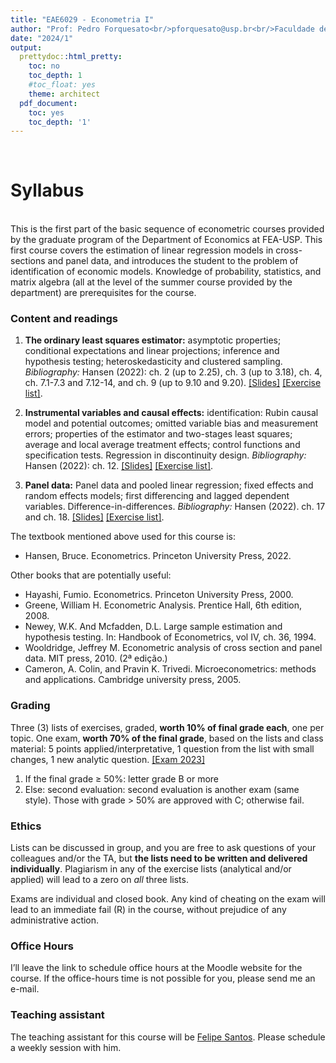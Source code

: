 ```yaml
---
title: "EAE6029 - Econometria I"
author: "Prof: Pedro Forquesato<br/>pforquesato@usp.br<br/>Faculdade de Economia, Administração e Contabilidade<br />Universidade de São Paulo"
date: "2024/1"
output:
  prettydoc::html_pretty:
    toc: no
    toc_depth: 1
    #toc_float: yes
    theme: architect
  pdf_document:
    toc: yes
    toc_depth: '1'
---
```


\

# Syllabus

\
This is the first part of the basic sequence of econometric courses provided by the graduate program of the Department of Economics at FEA-USP. This first course covers the estimation of linear regression models in cross-sections and panel data, and introduces the student to the problem of identification of economic models. Knowledge of probability, statistics, and matrix algebra (all at the level of the summer course provided by the department) are prerequisites for the course.


### Content and readings

1. **The ordinary least squares estimator:** asymptotic properties; conditional expectations and linear projections; inference and hypothesis testing; heteroskedasticity and clustered sampling. *Bibliography:* Hansen (2022): ch. 2 (up to 2.25), ch. 3 (up to 3.18), ch. 4, ch. 7.1-7.3 and 7.12-14, and ch. 9 (up to 9.10 and 9.20). [[Slides]](https://www.pedroforquesato.com/eae6029/eae6029-week-1.html) [[Exercise list]](https://www.pedroforquesato.com/eae6029/eae6029-lista-1.html).

2. **Instrumental variables and causal effects:** identification: Rubin causal model and potential outcomes; omitted variable bias and measurement errors; properties of the estimator and two-stages least squares; average and local average treatment effects; control functions and specification tests. Regression in discontinuity design. *Bibliography:* Hansen (2022): ch. 12. [[Slides]](https://www.pedroforquesato.com/eae6029/eae6029-week-2.html) [[Exercise list]](https://www.pedroforquesato.com/eae6029/eae6029-lista-2.html).

3. **Panel data:** Panel data and pooled linear regression; fixed effects and random effects models; first differencing and lagged dependent variables. Difference-in-differences. *Bibliography:* Hansen (2022). ch. 17 and ch. 18. [[Slides]](https://www.pedroforquesato.com/eae6029/eae6029-week-3.html) [[Exercise list]](https://www.pedroforquesato.com/eae6029/eae6029-lista-3.html).

The textbook mentioned above used for this course is:

* Hansen, Bruce. Econometrics. Princeton University Press, 2022.

Other books that are potentially useful:

* Hayashi, Fumio. Econometrics. Princeton University Press, 2000.
* Greene, William H. Econometric Analysis. Prentice Hall, 6th edition, 2008.
* Newey, W.K. And Mcfadden, D.L. Large sample estimation and hypothesis testing. In: Handbook of Econometrics, vol IV, ch. 36, 1994.
* Wooldridge, Jeffrey M. Econometric analysis of cross section and panel data. MIT press, 2010. (2ª edição.)
* Cameron, A. Colin, and Pravin K. Trivedi. Microeconometrics: methods and applications. Cambridge university press, 2005.

### Grading

Three (3) lists of exercises, graded, **worth 10% of final grade each**, one per topic. One exam, **worth 70% of the final grade**, based on the lists and class material: 5 points applied/interpretative, 1 question from the list with small changes, 1 new analytic question.
[[Exam 2023]](https://www.pedroforquesato.com/files/eae6029_prova_2023.pdf)

1. If the final grade $\geq$ 50%: letter grade B or more
3. Else: second evaluation: second evaluation is another exam (same style). Those with grade > 50% are approved with C; otherwise fail.

### Ethics

Lists can be discussed in group, and you are free to ask questions of your colleagues and/or the TA, but **the lists need to be written and delivered individually**. Plagiarism in any of the exercise lists (analytical and/or applied) will lead to a zero on *all* three lists.

Exams are individual and closed book. Any kind of cheating on the exam will lead to an immediate fail (R) in the course, without prejudice of any administrative action.

### Office Hours

I'll leave the link to schedule office hours at the Moodle website for the course. If the office-hours time is not possible for you, please send me an e-mail.

### Teaching assistant

The teaching assistant for this course will be [Felipe Santos](felipe.gsantos@usp.br). Please schedule a weekly session with him.

\
